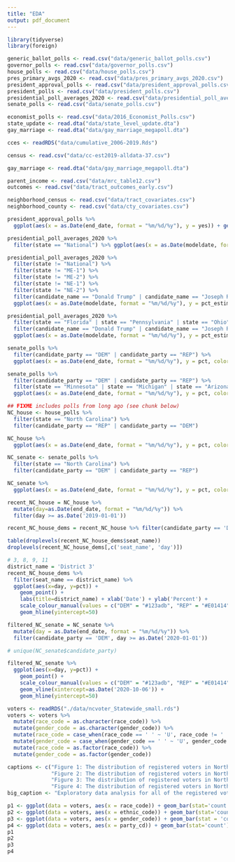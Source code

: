 ```yaml
---
title: "EDA"
output: pdf_document
---
```


```r
library(tidyverse)
library(foreign)
```

```r
generic_ballot_polls <- read.csv("data/generic_ballot_polls.csv")
governor_polls <- read.csv("data/governor_polls.csv")
house_polls <- read.csv("data/house_polls.csv")
pres_primary_avgs_2020 <- read.csv("data/pres_primary_avgs_2020.csv")
president_approval_polls <- read.csv("data/president_approval_polls.csv")
president_polls <- read.csv("data/president_polls.csv")
presidential_poll_averages_2020 <- read.csv("data/presidential_poll_averages_2020.csv") # note Maine and Nebraska are counted several times due to split electoral votes in this dataset
senate_polls <- read.csv("data/senate_polls.csv")

economist_polls <- read.csv("data/2016_Economist_Polls.csv")
state_update <- read.dta("data/state_level_update.dta")
gay_marriage <- read.dta("data/gay_marriage_megapoll.dta")

cces <- readRDS("data/cumulative_2006-2019.Rds")

census <- read.csv("data/cc-est2019-alldata-37.csv")

gay_marriage <- read.dta("data/gay_marriage_megapoll.dta")

parent_income <- read.csv("data/mrc_table12.csv")
outcomes <- read.csv("data/tract_outcomes_early.csv")

neighborhood_census <- read.csv("data/tract_covariates.csv")
neighborhood_county <- read.csv("data/cty_covariates.csv")
```


```r
president_approval_polls %>%
  ggplot(aes(x = as.Date(end_date, format = "%m/%d/%y"), y = yes)) + geom_point(aes(size = sample_size, alpha = 0.3))+ geom_smooth(color = "red")

```


```r
presidential_poll_averages_2020 %>%
  filter(state == "National") %>% ggplot(aes(x = as.Date(modeldate, format = "%m/%d/%y"), y = pct_estimate, color = candidate_name)) + geom_line() + labs(title = "National Polls") + scale_colour_manual(values = c("Joseph R. Biden Jr." = "#123adb", "Donald Trump" = "#E01414", "Convention Bounce for Donald Trump" = "#ffb2ab","Convention Bounce for Joseph R. Biden Jr." =  "#abd1ff"))

presidential_poll_averages_2020 %>%
  filter(state != "National") %>% 
  filter(state != "ME-1") %>%
  filter(state != "ME-2") %>%
  filter(state != "NE-1") %>%
  filter(state != "NE-2") %>%
  filter(candidate_name == "Donald Trump" | candidate_name == "Joseph R. Biden Jr.") %>%
  ggplot(aes(x = as.Date(modeldate, format = "%m/%d/%y"), y = pct_estimate, color = candidate_name)) + geom_line() + facet_wrap(~state) + labs(title = "Polls by state") + scale_colour_manual(values = c("Joseph R. Biden Jr." = "#123adb", "Donald Trump" = "#E01414"))

presidential_poll_averages_2020 %>%
  filter(state == "Florida" | state == "Pennsylvania" | state == "Ohio" | state == "Michigan" | state == "North Carolina" | state == "Arizona" | state == "Wisconsin" |  state == "Iowa") %>%
  filter(candidate_name == "Donald Trump" | candidate_name == "Joseph R. Biden Jr.") %>%
  ggplot(aes(x = as.Date(modeldate, format = "%m/%d/%y"), y = pct_estimate, color = candidate_name)) + geom_line() + facet_wrap(~state) + labs(title = "Polls by Swing State") + scale_colour_manual(values = c("Joseph R. Biden Jr." = "#123adb", "Donald Trump" = "#E01414"))

```


```r
senate_polls %>%
  filter(candidate_party == "DEM" | candidate_party == "REP") %>%
  ggplot(aes(x = as.Date(end_date, format = "%m/%d/%y"), y = pct, color = candidate_party)) + geom_point() + facet_wrap(~race_id)+ labs(title = "Polls by senate races") + scale_colour_manual(values = c("DEM" = "#123adb", "REP" = "#E01414"))

senate_polls %>%
  filter(candidate_party == "DEM" | candidate_party == "REP") %>%
  filter(state == "Minnesota" | state == "Michigan" | state == "Arizona" | state == "Colorado" | state == "North Carolina" | state == "Maine" | state == "Iowa" | state == "Montana" | state == "Georgia" | state == "Kansas" | state == "South Carolina" | state == "Alabama" |state == "Alaska" |state == "Texas") %>%
  ggplot(aes(x = as.Date(end_date, format = "%m/%d/%y"), y = pct, color = candidate_party)) + geom_line() + facet_wrap(~race_id) + labs(title = "Polls by closer senate races") + scale_colour_manual(values = c("DEM" = "#123adb", "REP" = "#E01414"))
```


```r
## FIXME includes polls from long ago (see chunk below)
NC_house <- house_polls %>%
  filter(state == "North Carolina") %>%
  filter(candidate_party == "REP" | candidate_party == "DEM")

NC_house %>%
  ggplot(aes(x = as.Date(end_date, format = "%m/%d/%y"), y = pct, color = as.factor(candidate_party))) + geom_point() + facet_wrap(~seat_name) + scale_colour_manual(values = c("DEM" = "#123adb", "REP" = "#E01414"))

```

```r
NC_senate <- senate_polls %>%
  filter(state == "North Carolina") %>%
  filter(candidate_party == "DEM" | candidate_party == "REP")

NC_senate %>%
  ggplot(aes(x = as.Date(end_date, format = "%m/%d/%y"), y = pct, color = as.factor(candidate_party))) + geom_point() + scale_colour_manual(values = c("DEM" = "#123adb", "REP" = "#E01414"))
```

```r
recent_NC_house = NC_house %>% 
  mutate(day=as.Date(end_date, format = "%m/%d/%y")) %>%
  filter(day >= as.Date('2019-01-01'))

recent_NC_house_dems = recent_NC_house %>% filter(candidate_party == 'DEM')

table(droplevels(recent_NC_house_dems$seat_name))
droplevels(recent_NC_house_dems[,c('seat_name', 'day')])

# 3, 8, 9, 11
district_name = 'District 3'
recent_NC_house_dems %>% 
  filter(seat_name == district_name) %>%
  ggplot(aes(x=day, y=pct)) + 
    geom_point() + 
    labs(title=district_name) + xlab('Date') + ylab('Percent') +  
    scale_colour_manual(values = c("DEM" = "#123adb", "REP" = "#E01414")) + 
    geom_hline(yintercept=50)
```

```r
filtered_NC_senate = NC_senate %>% 
  mutate(day = as.Date(end_date, format = "%m/%d/%y")) %>% 
  filter(candidate_party == 'DEM', day >= as.Date('2020-01-01'))

# unique(NC_senate$candidate_party)

filtered_NC_senate %>%
  ggplot(aes(x=day, y=pct)) + 
    geom_point() + 
    scale_colour_manual(values = c("DEM" = "#123adb", "REP" = "#E01414")) + 
    geom_vline(xintercept=as.Date('2020-10-06')) + 
    geom_hline(yintercept=50)
```


```r
voters <- readRDS("./data/ncvoter_Statewide_small.rds")
voters <- voters %>%
  mutate(race_code = as.character(race_code)) %>%
  mutate(gender_code = as.character(gender_code)) %>%
  mutate(race_code = case_when(race_code == ' ' ~ 'U', race_code != ' ' ~ race_code)) %>%
  mutate(gender_code = case_when(gender_code == ' ' ~ 'U', gender_code != ' ' ~ gender_code)) %>%
  mutate(race_code = as.factor(race_code)) %>%
  mutate(gender_code = as.factor(gender_code))
```

```r
captions <- c("Figure 1: The distribution of registered voters in North Carolina by race.", 
              "Figure 2: The distribution of registered voters in North Carolina by ethnicity.",
              "Figure 3: The distribution of registered voters in North Carolina by gender.",
              "Figure 4: The distribution of registered voters in North Carolina by party affiliation.")
big_caption <- "Exploratory data analysis for all of the registered voters in North Carolina. "
```

```r
p1 <- ggplot(data = voters, aes(x = race_code)) + geom_bar(stat='count') + ggtitle("Distribution by Race within Registered Voters of North Carolina") + xlab("Race Encoding") + theme(plot.caption = element_text(hjust = 0.5))
p2 <- ggplot(data = voters, aes(x = ethnic_code)) + geom_bar(stat='count') + ggtitle("Distribution by Ethnicity within Registered Voters of North Carolina") + xlab("Ethnicity Encoding") + theme(plot.caption = element_text(hjust = 0.5))
p3 <- ggplot(data = voters, aes(x = gender_code)) + geom_bar(stat = 'count') + ggtitle("Distribution by Gender within Registered Voters of North Carolina") + xlab("Gender Encoding") + theme(plot.caption = element_text(hjust = 0.5))
p4 <- ggplot(data = voters, aes(x = party_cd)) + geom_bar(stat='count') + ggtitle("Distribution by Party Affiliation within Registered Voters of North Carolina") + xlab("Party Affiliation") + theme(plot.caption = element_text(hjust = 0.5))
p1
p2
p3
p4
```




